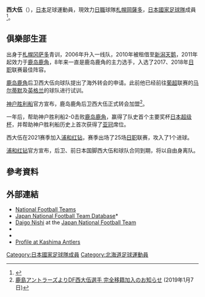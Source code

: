 {{Infobox football biography
|name=西大伍
|image=Daigo Nishi (cropped).jpg
| image_size = 200
|fullname=西大伍
|birth_date={{Birth date and age|1987|8|28}}
|cityofbirth=[[北海道|北海道]][[札幌市|札幌市]]
|countryofbirth={{JPN}}
|height=1.75 m
|position=[[後衛_(足球)|後衛]]
|currentclub= [[札幌岡薩多|札幌岡薩多]]
|clubnumber=
|years1=2006–2010
|clubs1=[[札幌岡薩多|札幌岡薩多]]
|caps1=73
|goals1=11
|years2=2010
|clubs2=→ [[新潟天鵝|新潟天鵝]] (外借)
|caps2=29
|goals2=1
|years3=2011–2018
|clubs3=[[鹿島鹿角|鹿島鹿角]]
|caps3=221
|goals3=10
|years4=2019–2020
|clubs4=[[神戶勝利船|神戶勝利船]]
|caps4=55
|goals4=1
|years5=2021
|clubs5=[[浦和紅鑽|浦和紅鑽]]
|caps5=25
|goals5=1
|years6=2022–
|clubs6= [[札幌岡薩多|札幌岡薩多]]
|caps6=0
|goals6=0
|nationalyears1=2011–
|nationalteam1=[[日本國家足球隊|日本]]
|nationalcaps1=2 
|nationalgoals1=0
| pcupdate       = 2022年2月4日
| ntupdate       = 2019年3月26日
}}
'''西大伍'''（{{Bd|1987年|8月28日||}}），[[日本|日本]]足球運動員，現效力[[日本職業足球聯賽|日職]]球隊[[札幌岡薩多|札幌岡薩多]]，[[日本國家足球隊|日本國家足球隊]]成員<ref name="JNFTD">{{Cite web |url=http://www.jfootball-db.com/en/players/nishi_daigo.html |title=Japan National Football Team Database |access-date=2020-01-18 |archive-date=2020-08-12 |archive-url=https://web.archive.org/web/20200812041913/http://www.jfootball-db.com/en/players/nishi_daigo.html |dead-url=no }}</ref>。

==俱樂部生涯==
出身于[[札幌冈萨多|札幌冈萨多]]青训，2006年升入一线队，2010年被租借至[[新潟天鹅|新潟天鹅]]，2011年起效力于[[鹿岛鹿角|鹿岛鹿角]]，8年来一直是鹿岛鹿角的主力选手，入选了2017、2018年[[日职|日职]]联赛最佳阵容。

[[鹿岛鹿角|鹿岛鹿角]]后卫西大伍向球队提出了海外转会的申请。此前他已经前往[[葡超|葡超]]联赛的[[马尔蒂默|马尔蒂默]]及[[英格兰|英格兰]]的球队进行试训。

[[神户胜利船|神户胜利船]]官方宣布，鹿岛鹿角后卫西大伍正式转会加盟<ref>[https://www.vissel-kobe.co.jp/news/article/15653.html 鹿島アントラーズよりDF西大伍選手 完全移籍加入のお知らせ] {{Wayback|url=https://www.vissel-kobe.co.jp/news/article/15653.html |date=20190503123531 }} (2019年1月7日)</ref>。

一年后，帮助神户胜利船2-0击败[[鹿岛鹿角|鹿岛鹿角]]，赢得了队史首个主要奖杯[[日本超级杯|日本超级杯]]，并帮助神户胜利船历史上首次获得了[[亚冠|亚冠]]席位。

西大伍在2021赛季加入[[浦和红钻|浦和红钻]]，赛季出场了25场[[日职|日职]]联赛，攻入了1个进球。 

[[浦和红钻|浦和红钻]]官方宣布，后卫、前日本国脚西大伍和球队合同到期，将以自由身离队。

==參考資料==
{{Reflist}}

==外部連結==
*[http://www.national-football-teams.com/v2/player.php?id=46280 National Football Teams] {{Wayback|url=http://www.national-football-teams.com/v2/player.php?id=46280 |date=20120402031803 }}
*[https://web.archive.org/web/20160319073430/http://www.japannationalfootballteam.com/en/players/nishi_daigo.html Japan National Football Team Database]*{{FIFA player|356237}}
* [http://www.japannationalfootballteam.com/en/players/nishi_daigo.html Daigo Nishi]{{Wayback|url=http://www.japannationalfootballteam.com/en/players/nishi_daigo.html |date=20160319073430 }} at the [[Japan_National_Football_Team|Japan National Football Team]]
*{{Soccerway}}
* {{J.League player}}
* [https://web.archive.org/web/20190316223453/http://www.so-net.ne.jp/antlers/clubs/nishi-daigo.html Profile at Kashima Antlers]


[[Category:日本國家足球隊成員|Category:日本國家足球隊成員]]
[[Category:北海道足球運動員|Category:北海道足球運動員]]